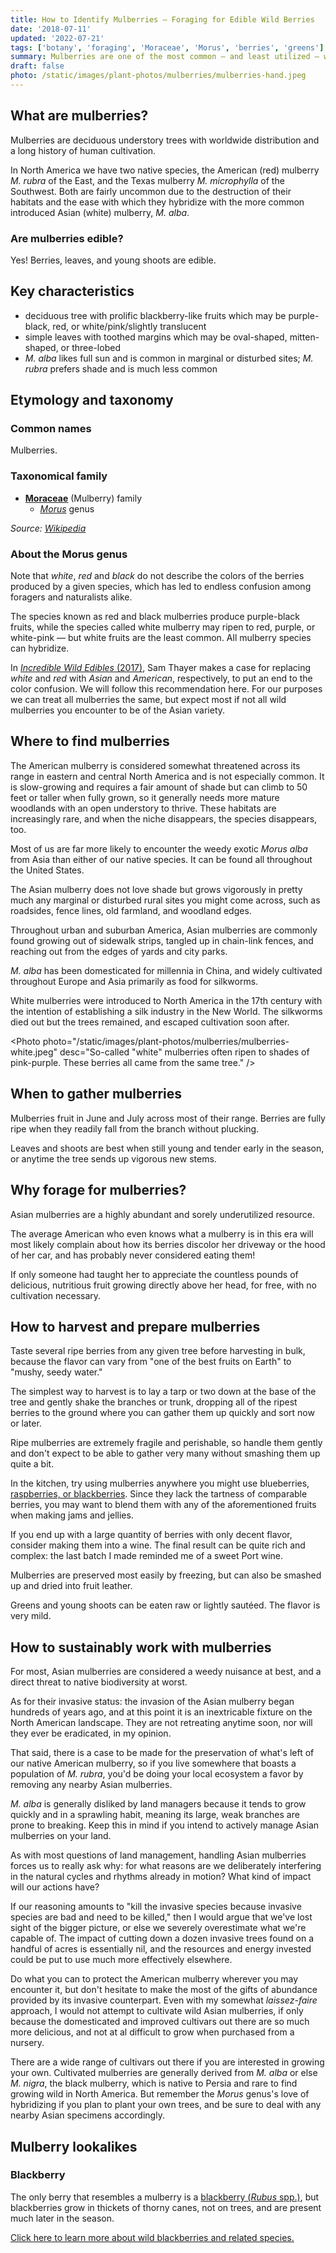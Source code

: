 ```yaml
---
title: How to Identify Mulberries — Foraging for Edible Wild Berries
date: '2018-07-11'
updated: '2022-07-21'
tags: ['botany', 'foraging', 'Moraceae', 'Morus', 'berries', 'greens']
summary: Mulberries are one of the most common — and least utilized — wild berries found throughout urban and suburban areas all around the world.
draft: false
photo: /static/images/plant-photos/mulberries/mulberries-hand.jpeg
---
```



<div className="rounded-lg bg-gray-100 p-4 dark:bg-gray-800">
  <TOCInline toc={props.toc} toHeading={3} asDisclosure />
</div>

## What are mulberries?

Mulberries are deciduous understory trees with worldwide distribution and a long history of human cultivation.

In North America we have two native species, the American (red) mulberry _M. rubra_ of the East, and the Texas mulberry _M. microphylla_ of the Southwest. Both are fairly uncommon due to the destruction of their habitats and the ease with which they hybridize with the more common introduced Asian (white) mulberry, _M. alba_.

### Are mulberries edible?

Yes! Berries, leaves, and young shoots are edible.

## Key characteristics

- deciduous tree with prolific blackberry-like fruits which may be purple-black, red, or white/pink/slightly translucent
- simple leaves with toothed margins which may be oval-shaped, mitten-shaped, or three-lobed
- _M. alba_ likes full sun and is common in marginal or disturbed sites; _M. rubra_ prefers shade and is much less common

<Photo
  photo="/static/images/plant-photos/mulberries/mulberries-tree.jpeg"
  desc="Early in the season, a mulberry tree will be packed full of multicolored berries."
/>

## Etymology and taxonomy

### Common names

Mulberries.

### Taxonomical family

- [**Moraceae**](/tags/moraceae/) (Mulberry) family
  - [_Morus_](/tags/morus/) genus

_Source: [Wikipedia](https://en.wikipedia.org/wiki/Morus)_

### About the Morus genus

Note that _white_, _red_ and _black_ do not describe the colors of the berries produced by a given species, which has led to endless confusion among foragers and naturalists alike.

The species known as red and black mulberries produce purple-black fruits, while the species called white mulberry may ripen to red, purple, or white-pink — but white fruits are the least common. All mulberry species can hybridize.

In [_Incredible Wild Edibles_ (2017)](https://amzn.to/3EPy2P8), Sam Thayer makes a case for replacing _white_ and _red_ with _Asian_ and _American_, respectively, to put an end to the color confusion. We will follow this recommendation here. For our purposes we can treat all mulberries the same, but expect most if not all wild mulberries you encounter to be of the Asian variety.

## Where to find mulberries

The American mulberry is considered somewhat threatened across its range in eastern and central North America and is not especially common. It is slow-growing and requires a fair amount of shade but can climb to 50 feet or taller when fully grown, so it generally needs more mature woodlands with an open understory to thrive. These habitats are increasingly rare, and when the niche disappears, the species disappears, too.

Most of us are far more likely to encounter the weedy exotic _Morus alba_ from Asia than either of our native species. It can be found all throughout the United States.

The Asian mulberry does not love shade but grows vigorously in pretty much any marginal or disturbed rural sites you might come across, such as roadsides, fence lines, old farmland, and woodland edges.

Throughout urban and suburban America, Asian mulberries are commonly found growing out of sidewalk strips, tangled up in chain-link fences, and reaching out from the edges of yards and city parks.

_M. alba_ has been domesticated for millennia in China, and widely cultivated throughout Europe and Asia primarily as food for silkworms.

White mulberries were introduced to North America in the 17th century with the intention of establishing a silk industry in the New World. The silkworms died out but the trees remained, and escaped cultivation soon after.

<Photo photo="/static/images/plant-photos/mulberries/mulberries-white.jpeg" desc="So-called "white" mulberries often ripen to shades of pink-purple. These berries all came from the same tree." />

## When to gather mulberries

Mulberries fruit in June and July across most of their range. Berries are fully ripe when they readily fall from the branch without plucking.

Leaves and shoots are best when still young and tender early in the season, or anytime the tree sends up vigorous new stems.

## Why forage for mulberries?

Asian mulberries are a highly abundant and sorely underutilized resource.

The average American who even knows what a mulberry is in this era will most likely complain about how its berries discolor her driveway or the hood of her car, and has probably never considered eating them!

If only someone had taught her to appreciate the countless pounds of delicious, nutritious fruit growing directly above her head, for free, with no cultivation necessary.

## How to harvest and prepare mulberries

Taste several ripe berries from any given tree before harvesting in bulk, because the flavor can vary from "one of the best fruits on Earth" to "mushy, seedy water."

The simplest way to harvest is to lay a tarp or two down at the base of the tree and gently shake the branches or trunk, dropping all of the ripest berries to the ground where you can gather them up quickly and sort now or later.

Ripe mulberries are extremely fragile and perishable, so handle them gently and don't expect to be able to gather very many without smashing them up quite a bit.

In the kitchen, try using mulberries anywhere you might use blueberries, [raspberries, or blackberries](/plants/wild-raspberries-blackberries-edible/). Since they lack the tartness of comparable berries, you may want to blend them with any of the aforementioned fruits when making jams and jellies.

If you end up with a large quantity of berries with only decent flavor, consider making them into a wine. The final result can be quite rich and complex: the last batch I made reminded me of a sweet Port wine.

Mulberries are preserved most easily by freezing, but can also be smashed up and dried into fruit leather.

Greens and young shoots can be eaten raw or lightly sautéed. The flavor is very mild.

<Photo
  photo="/static/images/plant-photos/mulberries/mulberries-edible.jpeg"
  desc="Ripe mulberries are often found waiting underneath leaves, where birds are less likely to grab them."
/>

## How to sustainably work with mulberries

For most, Asian mulberries are considered a weedy nuisance at best, and a direct threat to native biodiversity at worst.

As for their invasive status: the invasion of the Asian mulberry began hundreds of years ago, and at this point it is an inextricable fixture on the North American landscape. They are not retreating anytime soon, nor will they ever be eradicated, in my opinion.

That said, there is a case to be made for the preservation of what's left of our native American mulberry, so if you live somewhere that boasts a population of _M. rubra_, you'd be doing your local ecosystem a favor by removing any nearby Asian mulberries.

_M. alba_ is generally disliked by land managers because it tends to grow quickly and in a sprawling habit, meaning its large, weak branches are prone to breaking. Keep this in mind if you intend to actively manage Asian mulberries on your land.

As with most questions of land management, handling Asian mulberries forces us to really ask why: for what reasons are we deliberately interfering in the natural cycles and rhythms already in motion? What kind of impact will our actions have?

If our reasoning amounts to "kill the invasive species because invasive species are bad and need to be killed," then I would argue that we've lost sight of the bigger picture, or else we severely overestimate what we're capable of. The impact of cutting down a dozen invasive trees found on a handful of acres is essentially nil, and the resources and energy invested could be put to use much more effectively elsewhere.

Do what you can to protect the American mulberry wherever you may encounter it, but don't hesitate to make the most of the gifts of abundance provided by its invasive counterpart.
Even with my somewhat _laissez-faire_ approach, I would not attempt to cultivate wild Asian mulberries, if only because the domesticated and improved cultivars out there are so much more delicious, and not at al difficult to grow when purchased from a nursery.

There are a wide range of cultivars out there if you are interested in growing your own. Cultivated mulberries are generally derived from _M. alba_ or else _M. nigra_, the black mulberry, which is native to Persia and rare to find growing wild in North America. But remember the _Morus_ genus's love of hybridizing if you plan to plant your own trees, and be sure to deal with any nearby Asian specimens accordingly.

## Mulberry lookalikes

### Blackberry

The only berry that resembles a mulberry is a [blackberry (_Rubus_ spp.)](/plants/edible-wild-raspberries-blackberries/), but blackberries grow in thickets of thorny canes, not on trees, and are present much later in the season.

<Photo
  photo="/static/images/plant-photos/brambleberries/brambleberries-blackberries.jpeg"
  desc="[Blackberry](/plants/wild-raspberries-blackberries-edible/) canes can grow large, but never as large as a tree—and the thorns are a dead giveaway. Still, not a bad find!"
/>

[Click here to learn more about wild blackberries and related species.](/plants/wild-raspberries-blackberries-edible/)

<BookCTA />
